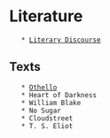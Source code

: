 
= Literature =
	* [[Literary Discourse]]


== Texts ==
	* [[Othello]]
	* Heart of Darkness
	* William Blake
	* No Sugar
	* Cloudstreet
	* T. S. Eliot

